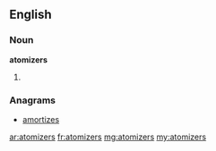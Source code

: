 ==English==

===Noun===
'''atomizers'''

# {{plural of|atomizer}}

===Anagrams===
* [[amortizes]]

[[ar:atomizers]]
[[fr:atomizers]]
[[mg:atomizers]]
[[my:atomizers]]